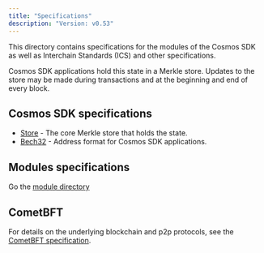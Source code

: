 ```yaml
---
title: "Specifications"
description: "Version: v0.53"
---
```


This directory contains specifications for the modules of the Cosmos SDK as well as Interchain Standards (ICS) and other specifications.

Cosmos SDK applications hold this state in a Merkle store. Updates to the store may be made during transactions and at the beginning and end of every block.

## Cosmos SDK specifications[​](#cosmos-sdk-specifications "Direct link to Cosmos SDK specifications")

* [Store](/v0.53/build/store) - The core Merkle store that holds the state.
* [Bech32](/v0.53/build/spec/addresses/bech32) - Address format for Cosmos SDK applications.

## Modules specifications[​](#modules-specifications "Direct link to Modules specifications")

Go the [module directory](https://docs.cosmos.network/main/modules)

## CometBFT[​](#cometbft "Direct link to CometBFT")

For details on the underlying blockchain and p2p protocols, see the [CometBFT specification](https://github.com/cometbft/cometbft/tree/main/spec).
